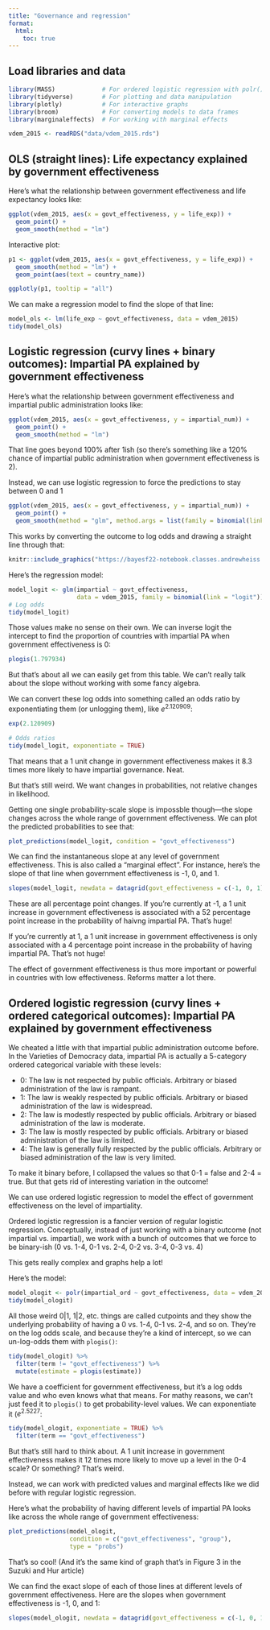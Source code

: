 ```yaml
---
title: "Governance and regression"
format: 
  html: 
    toc: true
---
```


## Load libraries and data

```r
library(MASS)             # For ordered logistic regression with polr()
library(tidyverse)        # For plotting and data manipulation
library(plotly)           # For interactive graphs
library(broom)            # For converting models to data frames
library(marginaleffects)  # For working with marginal effects

vdem_2015 <- readRDS("data/vdem_2015.rds")
```

## OLS (straight lines): Life expectancy explained by government effectiveness

Here's what the relationship between government effectiveness and life expectancy looks like:

```r
ggplot(vdem_2015, aes(x = govt_effectiveness, y = life_exp)) +
  geom_point() +
  geom_smooth(method = "lm")
```

Interactive plot:

```r
p1 <- ggplot(vdem_2015, aes(x = govt_effectiveness, y = life_exp)) +
  geom_smooth(method = "lm") +
  geom_point(aes(text = country_name))

ggplotly(p1, tooltip = "all")
```


We can make a regression model to find the slope of that line:

```r
model_ols <- lm(life_exp ~ govt_effectiveness, data = vdem_2015)
tidy(model_ols)
```

## Logistic regression (curvy lines + binary outcomes): Impartial PA explained by government effectiveness

Here's what the relationship between government effectiveness and impartial public administration looks like:

```r
ggplot(vdem_2015, aes(x = govt_effectiveness, y = impartial_num)) +
  geom_point() +
  geom_smooth(method = "lm")
```

That line goes beyond 100% after 1ish (so there's something like a 120% chance of impartial public administration when government effectiveness is 2).

Instead, we can use logistic regression to force the predictions to stay between 0 and 1

```r
ggplot(vdem_2015, aes(x = govt_effectiveness, y = impartial_num)) +
  geom_point() +
  geom_smooth(method = "glm", method.args = list(family = binomial(link = "logit")))
```

This works by converting the outcome to log odds and drawing a straight line through that:

```r
knitr::include_graphics("https://bayesf22-notebook.classes.andrewheiss.com/bayes-rules/13-chapter_files/figure-html/unnamed-chunk-2-1.png")
```

Here's the regression model:

```r
model_logit <- glm(impartial ~ govt_effectiveness, 
                   data = vdem_2015, family = binomial(link = "logit"))
# Log odds
tidy(model_logit)
```

Those values make no sense on their own. We can inverse logit the intercept to find the proportion of countries with impartial PA when government effectiveness is 0:

```r
plogis(1.797934)
```

But that's about all we can easily get from this table. We can't really talk about the slope without working with some fancy algebra.

We can convert these log odds into something called an odds ratio by exponentiating them (or unlogging them), like $e^{2.120909}$:

```r
exp(2.120909)
```

```r
# Odds ratios
tidy(model_logit, exponentiate = TRUE)
```

That means that a 1 unit change in government effectiveness makes it 8.3 times more likely to have impartial governance. Neat.

But that's still weird. We want changes in probabilities, not relative changes in likelihood.

Getting one single probability-scale slope is impossble though—the slope changes across the whole range of government effectiveness. We can plot the predicted probabilities to see that:

```r
plot_predictions(model_logit, condition = "govt_effectiveness")
```

We can find the instantaneous slope at any level of government effectiveness. This is also called a "marginal effect". For instance, here's the slope of that line when government effectiveness is -1, 0, and 1. 

```r
slopes(model_logit, newdata = datagrid(govt_effectiveness = c(-1, 0, 1)))
```

These are all percentage point changes. If you're currently at -1, a 1 unit increase in government effectiveness is associated with a 52 percentage point increase in the probability of haivng impartial PA. That's huge!

If you're currently at 1, a 1 unit increase in government effectiveness is only associated with a 4 percentage point increase in the probability of having impartial PA. That's not huge!

The effect of government effectiveness is thus more important or powerful in countries with low effectiveness. Reforms matter a lot there.


## Ordered logistic regression (curvy lines + ordered categorical outcomes): Impartial PA explained by government effectiveness

We cheated a little with that impartial public administration outcome before. In the Varieties of Democracy data, impartial PA is actually a 5-category ordered categorical variable with these levels:

- 0: The law is not respected by public officials. Arbitrary or biased administration of the law is rampant.
- 1: The law is weakly respected by public officials. Arbitrary or biased administration of the law is widespread.
- 2: The law is modestly respected by public officials. Arbitrary or biased administration of the law is moderate.
- 3: The law is mostly respected by public officials. Arbitrary or biased administration of the law is limited.
- 4: The law is generally fully respected by the public officials. Arbitrary or biased administration of the law is very limited.

To make it binary before, I collapsed the values so that 0-1 = false and 2-4 = true. But that gets rid of interesting variation in the outcome! 

We can use ordered logistic regression to model the effect of government effectiveness on the level of impartiality. 

Ordered logistic regression is a fancier version of regular logistic regression. Conceptually, instead of just working with a binary outcome (not impartial vs. impartial), we work with a bunch of outcomes that we force to be binary-ish (0 vs. 1-4, 0-1 vs. 2-4, 0-2 vs. 3-4, 0-3 vs. 4)

This gets really complex and graphs help a lot!

Here's the model:

```r
model_ologit <- polr(impartial_ord ~ govt_effectiveness, data = vdem_2015)
tidy(model_ologit)
```

All those weird 0|1, 1|2, etc. things are called cutpoints and they show the underlying probability of having a 0 vs. 1-4, 0-1 vs. 2-4, and so on. They're on the log odds scale, and because they're a kind of intercept, so we can un-log-odds them with `plogis()`:

```r
tidy(model_ologit) %>%
  filter(term != "govt_effectiveness") %>%
  mutate(estimate = plogis(estimate))
```

We have a coefficient for government effectiveness, but it's a log odds value and who even knows what that means. For mathy reasons, we can't just feed it to `plogis()` to get probability-level values. We can exponentiate it ($e^{2.5227}$:

```r
tidy(model_ologit, exponentiate = TRUE) %>% 
  filter(term == "govt_effectiveness")
```

But that's still hard to think about. A 1 unit increase in government effectiveness makes it 12 times more likely to move up a level in the 0-4 scale? Or something? That's weird.

Instead, we can work with predicted values and marginal effects like we did before with regular logistic regression.

Here's what the probability of having different levels of impartial PA looks like across the whole range of government effectiveness:

```r
plot_predictions(model_ologit, 
                 condition = c("govt_effectiveness", "group"), 
                 type = "probs")
```

That's so cool! (And it's the same kind of graph that's in Figure 3 in the Suzuki and Hur article)

We can find the exact slope of each of those lines at different levels of government effectiveness. Here are the slopes when government effectiveness is -1, 0, and 1:

```r
slopes(model_ologit, newdata = datagrid(govt_effectiveness = c(-1, 0, 1)))
```
